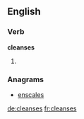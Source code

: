
==English==

===Verb===
'''cleanses'''

# {{third-person singular of|[[cleanse]]}}

===Anagrams===
* {{alphagram|aceelnss}} [[enscales#English|enscales]]
[[de:cleanses]]
[[fr:cleanses]]